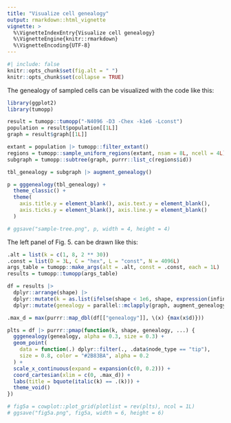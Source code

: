 ```yaml
---
title: "Visualize cell genealogy"
output: rmarkdown::html_vignette
vignette: >
  %\VignetteIndexEntry{Visualize cell genealogy}
  %\VignetteEngine{knitr::rmarkdown}
  %\VignetteEncoding{UTF-8}
---
```


```r
#| include: false
knitr::opts_chunk$set(fig.alt = " ")
knitr::opts_chunk$set(collapse = TRUE)
```

The genealogy of sampled cells can be visualized with the code like this:

```r
library(ggplot2)
library(tumopp)

result = tumopp::tumopp("-N4096 -D3 -Chex -k1e6 -Lconst")
population = result$population[[1L]]
graph = result$graph[[1L]]

extant = population |> tumopp::filter_extant()
regions = tumopp::sample_uniform_regions(extant, nsam = 8L, ncell = 4L)
subgraph = tumopp::subtree(graph, purrr::list_c(regions$id))

tbl_genealogy = subgraph |> augment_genealogy()

p = gggenealogy(tbl_genealogy) +
  theme_classic() +
  theme(
    axis.title.y = element_blank(), axis.text.y = element_blank(),
    axis.ticks.y = element_blank(), axis.line.y = element_blank()
  )

# ggsave("sample-tree.png", p, width = 4, height = 4)
```

The left panel of Fig. 5. can be drawn like this:

```r
.alt = list(k = c(1, 8, 2 ** 30))
.const = list(D = 3L, C = "hex", L = "const", N = 4096L)
args_table = tumopp::make_args(alt = .alt, const = .const, each = 1L)
results = tumopp::tumopp(args_table)

df = results |>
  dplyr::arrange(shape) |>
  dplyr::mutate(k = as.list(ifelse(shape < 1e6, shape, expression(infinity)))) |>
  dplyr::mutate(genealogy = parallel::mclapply(graph, augment_genealogy))

.max_d = max(purrr::map_dbl(df[["genealogy"]], \(x) {max(x$d)}))

plts = df |> purrr::pmap(function(k, shape, genealogy, ...) {
  gggenealogy(genealogy, alpha = 0.3, size = 0.3) +
  geom_point(
    data = function(.) dplyr::filter(., .data$node_type == "tip"),
    size = 0.8, color = "#2B83BA", alpha = 0.2
  ) +
  scale_x_continuous(expand = expansion(c(0, 0.2))) +
  coord_cartesian(xlim = c(0, .max_d)) +
  labs(title = bquote(italic(k) == .(k))) +
  theme_void()
})

# fig5a = cowplot::plot_grid(plotlist = rev(plts), ncol = 1L)
# ggsave("fig5a.png", fig5a, width = 6, height = 6)
```
